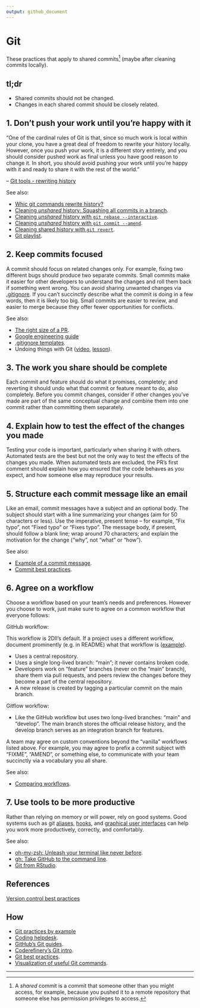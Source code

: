 ```yaml
---
output: github_document
---
```


# Git

These practices that apply to shared commits^[A _shared_ commit is a commit that
someone other than you might access, for example, because you pushed it to a
remote repository that someone else has permission privileges to access.] (maybe
after cleaning commits locally).

## tl;dr

* Shared commits should not be changed.
* Changes in each shared commit should be closely related.

## 1. Don't push your work until you’re happy with it

"One of the cardinal rules of Git is that, since so much work is local within
your clone, you have a great deal of freedom to rewrite your history locally.
However, once you push your work, it is a different story entirely, and you
should consider pushed work as final unless you have good reason to change it.
In short, you should avoid pushing your work until you’re happy with it and
ready to share it with the rest of the world."

-- [Git tools - rewriting history](https://git-scm.com/book/en/v2/Git-Tools-Rewriting-History)

See also:

* [Whic git commands rewrite history?]([Git tools - rewriting history](https://git-scm.com/book/en/v2/Git-Tools-Rewriting-History))
* [Cleaning _unshared_ history: Squashing all commits in a branch](https://youtu.be/08dhy3Zoob4).
* [Cleaning _unshared_ history with `git rebase --interactive`](https://youtu.be/cMI8p1XhMzA).
* [Cleaning _unshared_ history with `git commit --amend`](https://youtu.be/539pfVfr7OI).
* [Cleaning shared history with `git revert`](https://youtu.be/A8Ld6iDqc3w).
* [Git playlist](https://www.youtube.com/playlist?list=PLvgdJdJDL-AOHkwiaMvYhPKVjiD9vzZIo).

## 2. Keep commits focused

A commit should focus on related changes only. For example, fixing two different
bugs should produce two separate commits. Small commits make it easier for other
developers to understand the changes and roll them back if something went wrong.
You can avoid sharing unwanted changes via [.gitignore](
https://git-scm.com/docs/gitignore). If you can't succinctly describe what the
commit is doing in a few words, then it is likely too big. Small commits are
easier to review, and easier to merge because they offer fewer opportunities for
conflicts.

See also:

* [The right size of a PR](https://github.com/2DegreesInvesting/practices/discussions/3).
* [Google engineering guide](https://google.github.io/eng-practices/review/developer/small-cls.html)
* [.gitignore templates](https://github.com/github/gitignore).
* Undoing things with Git ([video](https://youtu.be/dZOfEF19yDk),
[lesson](https://coderefinery.github.io/git-intro/05-undoing)).

## 3. The work you share should be complete

Each commit and feature should do what it promises, completely; and reverting it
should undo what that commit or feature meant to do, also completely. Before you
commit changes, consider if other changes you've made are part of the same
conceptual change and combine them into one commit rather than committing them
separately.

## 4. Explain how to test the effect of the changes you made

Testing your code is important, particularly when sharing it with
others. Automated tests are the best but not the only way to test the effects
of the changes you made. When automated tests are excluded, the PR's first
comment should explain how you ensured that the code behaves as you expect,
and how someone else may reproduce your results.

## 5. Structure each commit message like an email

Like an email, commit messages have a subject and an optional body. The subject
should start with a line summarizing your changes (aim for 50 characters or
less). Use the imperative, present tense -- for example, "Fix typo",
not "Fixed typo" or "Fixes typo". The message body, if present,
should follow a blank line; wrap around 70 characters; and explain the
motivation for the change ("why", not "what" or "how").

See also:

* [Example of a commit message](https://github.com/2DegreesInvesting/resources/issues/74).
* [Commit best practices](https://r-pkgs.org/git.html#commit-best-practices).

## 6. Agree on a workflow

Choose a workflow based on your team's needs and preferences. However you
choose to work, just make sure to agree on a common workflow that everyone
follows:

GitHub workflow:

This workflow is 2DII's default. If a project uses a different
workflow, document prominently (e.g. in README) what that workflow is
([example](https://github.com/github/gitignore#contributing-workflow)).

* Uses a central repository. 
* Uses a single long-lived branch: "main"; it never contains broken code.
* Developers work on "feature" branches (never on the "main" branch), share
them via pull requests, and peers review the changes before they become a
part of the central repository.
* A new release is created by tagging a particular commit on the main branch.

Gitflow workflow:

* Like the GitHub workflow but uses two long-lived branches: "main"
and "develop". The main branch stores the official release history,
and the develop branch serves as an integration branch for features.

A team may agree on custom conventions beyond the "vanilla" workflows listed
above. For example, you may agree to prefix a commit subject with "FIXME",
"AMEND", or something else, to communicate with your team succinctly via a
vocabulary you all share.

See also: 

* [Comparing workflows](https://www.atlassian.com/git/tutorials/comparing-workflows).

## 7. Use tools to be more productive

Rather than relying on memory or will power, rely on good systems. Good systems
such as git [aliases](https://git-scm.com/book/en/v2/Git-Basics-Git-Aliases),
[hooks](https://git-scm.com/book/en/v2/Customizing-Git-Git-Hooks), and
[graphical user interfaces](https://happygitwithr.com/git-client.html) can help
you work more productively, correctly, and comfortably.

See also:

* [oh-my-zsh: Unleash your terminal like never before](https://ohmyz.sh/).
* [gh: Take GitHub to the command line](https://cli.github.com/).
* [Git from RStudio](https://rstudio.com/resources/webinars/managing-part-2-github-and-rstudio/).

## References

[Version control best practices](https://www.git-tower.com/blog/version-control-best-practices/)

## How

* [Git practices by example](TODO)
* [Coding helpdesk](https://github.com/2DegreesInvesting/coding-helpdesk#coding-helpdesk).
* [GitHub's Git guides](https://github.com/git-guides/).
* [Coderefinery's Git intro](https://coderefinery.github.io/git-intro/).
* [Git best practices](https://bit.ly/book-git-in-practice). 
* [Visualization of useful Git commands](https://dev.to/lydiahallie/cs-visualized-useful-git-commands-37p1).

---
